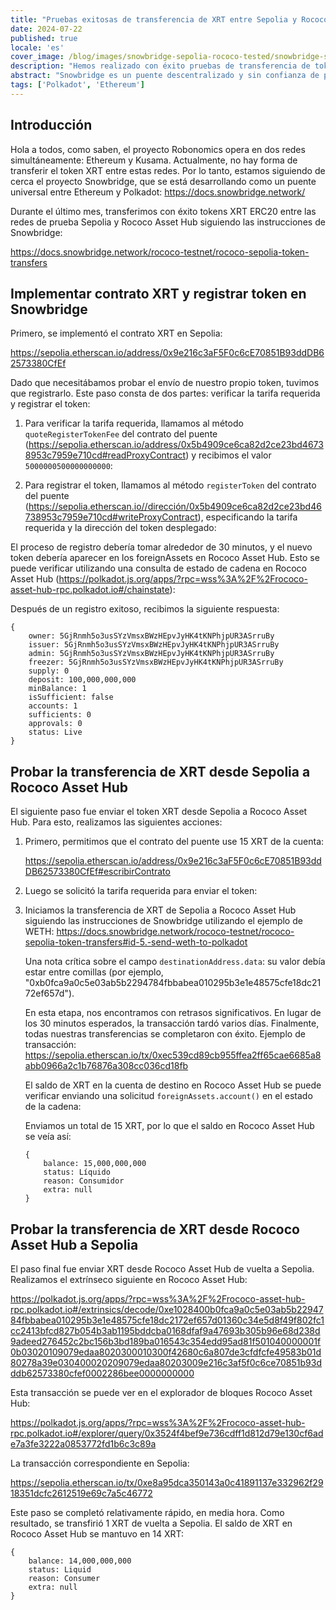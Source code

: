 ```yaml
---
title: "Pruebas exitosas de transferencia de XRT entre Sepolia y Rococo Asset Hub a través de Snowbridge"
date: 2024-07-22
published: true
locale: 'es'
cover_image: /blog/images/snowbridge-sepolia-rococo-tested/snowbridge-sepolia-rococo-tested.png
description: "Hemos realizado con éxito pruebas de transferencia de tokens XRT entre las redes de Sepolia y Rococo Asset Hub utilizando el protocolo Snowbridge."
abstract: "Snowbridge es un puente descentralizado y sin confianza de propósito general entre Polkadot y Ethereum."
tags: ['Polkadot', 'Ethereum']
---
```


## Introducción

Hola a todos, como saben, el proyecto Robonomics opera en dos redes simultáneamente: Ethereum y Kusama. Actualmente, no hay forma de transferir el token XRT entre estas redes. Por lo tanto, estamos siguiendo de cerca el proyecto Snowbridge, que se está desarrollando como un puente universal entre Ethereum y Polkadot: https://docs.snowbridge.network/

Durante el último mes, transferimos con éxito tokens XRT ERC20 entre las redes de prueba Sepolia y Rococo Asset Hub siguiendo las instrucciones de Snowbridge: 

https://docs.snowbridge.network/rococo-testnet/rococo-sepolia-token-transfers

## Implementar contrato XRT y registrar token en Snowbridge

Primero, se implementó el contrato XRT en Sepolia: 

https://sepolia.etherscan.io/address/0x9e216c3aF5F0c6cE70851B93ddDB62573380CfEf

Dado que necesitábamos probar el envío de nuestro propio token, tuvimos que registrarlo. Este paso consta de dos partes: verificar la tarifa requerida y registrar el token:

1. Para verificar la tarifa requerida, llamamos al método `quoteRegisterTokenFee` del contrato del puente (https://sepolia.etherscan.io/address/0x5b4909ce6ca82d2ce23bd46738953c7959e710cd#readProxyContract) y recibimos el valor `5000000500000000000`:
<RbImage zoom src="/blog/images/snowbridge-sepolia-rococo-tested/quoteRegisterTokenFee.png" alt="quoteRegisterTokenFee" />

2. Para registrar el token, llamamos al método `registerToken` del contrato del puente (https://sepolia.etherscan.io//dirección/0x5b4909ce6ca82d2ce23bd46738953c7959e710cd#writeProxyContract), especificando la tarifa requerida y la dirección del token desplegado:
<RbImage zoom src="/blog/images/snowbridge-sepolia-rococo-tested/registerToken.png" alt="registerToken" />

El proceso de registro debería tomar alrededor de 30 minutos, y el nuevo token debería aparecer en los foreignAssets en Rococo Asset Hub. Esto se puede verificar utilizando una consulta de estado de cadena en Rococo Asset Hub (https://polkadot.js.org/apps/?rpc=wss%3A%2F%2Frococo-asset-hub-rpc.polkadot.io#/chainstate):
<RbImage zoom src="/blog/images/snowbridge-sepolia-rococo-tested/foreign_asset_query.png" alt="Comprobar si el token está registrado" />

Después de un registro exitoso, recibimos la siguiente respuesta:
```
{
    owner: 5GjRnmh5o3usSYzVmsxBWzHEpvJyHK4tKNPhjpUR3ASrruBy
    issuer: 5GjRnmh5o3usSYzVmsxBWzHEpvJyHK4tKNPhjpUR3ASrruBy
    admin: 5GjRnmh5o3usSYzVmsxBWzHEpvJyHK4tKNPhjpUR3ASrruBy
    freezer: 5GjRnmh5o3usSYzVmsxBWzHEpvJyHK4tKNPhjpUR3ASrruBy
    supply: 0
    deposit: 100,000,000,000
    minBalance: 1
    isSufficient: false
    accounts: 1
    sufficients: 0
    approvals: 0
    status: Live
}
```

## Probar la transferencia de XRT desde Sepolia a Rococo Asset Hub

El siguiente paso fue enviar el token XRT desde Sepolia a Rococo Asset Hub. Para esto, realizamos las siguientes acciones:

1. Primero, permitimos que el contrato del puente use 15 XRT de la cuenta: 

    https://sepolia.etherscan.io/address/0x9e216c3aF5F0c6cE70851B93ddDB62573380CfEf#escribirContrato
    <RbImage zoom src="/blog/images/snowbridge-sepolia-rococo-tested/xrt_approve_snowbridge_as_spender.png" alt="Aprobar XRT spender" />

2. Luego se solicitó la tarifa requerida para enviar el token:
    <RbImage zoom src="/blog/images/snowbridge-sepolia-rococo-tested/quoteSendTokenFee.png" alt="quoteSendTokenFee" />

3. Iniciamos la transferencia de XRT de Sepolia a Rococo Asset Hub siguiendo las instrucciones de Snowbridge utilizando el ejemplo de WETH: https://docs.snowbridge.network/rococo-testnet/rococo-sepolia-token-transfers#id-5.-send-weth-to-polkadot
    
    Una nota crítica sobre el campo `destinationAddress.data`: su valor debía estar entre comillas (por ejemplo, "0xb0fca9a0c5e03ab5b2294784fbbabea010295b3e1e48575cfe18dc2172ef657d").

    En esta etapa, nos encontramos con retrasos significativos. En lugar de los 30 minutos esperados, la transacción tardó varios días. Finalmente, todas nuestras transferencias se completaron con éxito.
    Ejemplo de transacción: https://sepolia.etherscan.io/tx/0xec539cd89cb955ffea2ff65cae6685a8abb0966a2c1b76876a308cc036cd18fb

    El saldo de XRT en la cuenta de destino en Rococo Asset Hub se puede verificar enviando una solicitud `foreignAssets.account()` en el estado de la cadena:
    <RbImage zoom src="/blog/images/snowbridge-sepolia-rococo-tested/example_of_foreignAssets_account.png" alt="Ejemplo de foreignAssets.account" />

    Enviamos un total de 15 XRT, por lo que el saldo en Rococo Asset Hub se veía así:
    ```
    {
        balance: 15,000,000,000
        status: Líquido
        reason: Consumidor
        extra: null
    }
    ```

## Probar la transferencia de XRT desde Rococo Asset Hub a Sepolia

El paso final fue enviar XRT desde Rococo Asset Hub de vuelta a Sepolia. Realizamos el extrínseco siguiente en Rococo Asset Hub: 

https://polkadot.js.org/apps/?rpc=wss%3A%2F%2Frococo-asset-hub-rpc.polkadot.io#/extrinsics/decode/0xe1028400b0fca9a0c5e03ab5b2294784fbbabea010295b3e1e48575cfe18dc2172ef657d01360c34e5d8f49f802fc1cc2413bfcd827b054b3ab1195bddcba0168dfaf9a47693b305b96e68d238d9adeed276452c2bc156b3bd189ba016543c354edd95ad81f501040000001f0b03020109079edaa8020300010300f42680c6a807de3cfdfcfe49583b01d80278a39e030400020209079edaa80203009e216c3af5f0c6ce70851b93dddb62573380cfef0002286bee0000000000

Esta transacción se puede ver en el explorador de bloques Rococo Asset Hub:

https://polkadot.js.org/apps/?rpc=wss%3A%2F%2Frococo-asset-hub-rpc.polkadot.io#/explorer/query/0x3524f4bef9e736cdff1d812d79e130cf6ade7a3fe3222a0853772fd1b6c3c89a

La transacción correspondiente en Sepolia:

https://sepolia.etherscan.io/tx/0xe8a95dca350143a0c41891137e332962f2918351dcfc2612519e69c7a5c46772

Este paso se completó relativamente rápido, en media hora. Como resultado, se transfirió 1 XRT de vuelta a Sepolia. El saldo de XRT en Rococo Asset Hub se mantuvo en 14 XRT:

```
{
    balance: 14,000,000,000
    status: Liquid
    reason: Consumer
    extra: null
}
```